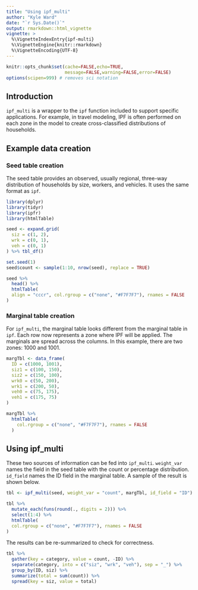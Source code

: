 ```yaml
---
title: "Using ipf_multi"
author: "Kyle Ward"
date: "`r Sys.Date()`"
output: rmarkdown::html_vignette
vignette: >
  %\VignetteIndexEntry{ipf-multi}
  %\VignetteEngine{knitr::rmarkdown}
  %\VignetteEncoding{UTF-8}
---
```


```r
knitr::opts_chunk$set(cache=FALSE,echo=TRUE,
                      message=FALSE,warning=FALSE,error=FALSE)
options(scipen=999) # removes sci notation
```

## Introduction
`ipf_multi` is a wrapper to the `ipf` function included to support specific applications.  For example, in travel modeling, IPF is often performed on each zone in the model to create cross-classified distributions of households.

## Example data creation

### Seed table creation
The seed table provides an observed, usually regional, three-way distribution of households by size, workers, and vehicles.  It uses the same format as `ipf`.
```r
library(dplyr)
library(tidyr)
library(ipfr)
library(htmlTable)

seed <- expand.grid(
  siz = c(1, 2),
  wrk = c(0, 1),
  veh = c(0, 1)
) %>% tbl_df()

set.seed(1)
seed$count <- sample(1:10, nrow(seed), replace = TRUE)

seed %>%
  head() %>%
  htmlTable(
  align = "cccr", col.rgroup = c("none", "#F7F7F7"), rnames = FALSE
)
```

### Marginal table creation
For `ipf_multi`, the marginal table looks different from the marginal table in `ipf`.  Each row now represents a zone where IPF will be applied.  The marginals are spread across the columns.  In this example, there are two zones: 1000 and 1001.
```r
margTbl <- data_frame(
  ID = c(1000, 1001),
  siz1 = c(100, 150),
  siz2 = c(150, 100),
  wrk0 = c(50, 200),
  wrk1 = c(200, 50),
  veh0 = c(75, 175),
  veh1 = c(175, 75)
)

margTbl %>%
  htmlTable(
    col.rgroup = c("none", "#F7F7F7"), rnames = FALSE
  )
```

## Using ipf_multi
These two sources of information can be fed into `ipf_multi`.  `weight_var` names the field in the seed table with the count or percentage distribution.  `id_field` names the ID field in the marginal table.  A sample of the result is shown below.
```r
tbl <- ipf_multi(seed, weight_var = "count", margTbl, id_field = "ID")

tbl %>% 
  mutate_each(funs(round(., digits = 2))) %>%
  select(1:4) %>%
  htmlTable(
  col.rgroup = c("none", "#F7F7F7"), rnames = FALSE
)
```

The results can be re-summarized to check for correctness.
```r
tbl %>%
  gather(key = category, value = count, -ID) %>%
  separate(category, into = c("siz", "wrk", "veh"), sep = "_") %>%
  group_by(ID, siz) %>%
  summarize(total = sum(count)) %>%
  spread(key = siz, value = total)
```

